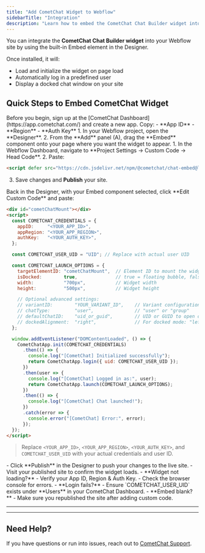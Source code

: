 ```yaml
---
title: "Add CometChat Widget to Webflow"
sidebarTitle: "Integration"
description: "Learn how to embed the CometChat Chat Builder widget into your Webflow website using the Embed component."
---
```



You can integrate the **CometChat Chat Builder widget** into your Webflow site by using the built-in Embed element in the Designer.

Once installed, it will:
- Load and initialize the widget on page load  
- Automatically log in a predefined user  
- Display a docked chat window on your site  

## Quick Steps to Embed CometChat Widget

<Steps>

  <Step title="Register on CometChat & Gather Your Keys">  
Before you begin, sign up at the [CometChat Dashboard](https://app.cometchat.com/) and create a new app. Copy:  
- **App ID**  
- **Region**  
- **Auth Key**  
</Step>

  <Step title="Open the Webflow Designer & Add an Embed">  
1. In your Webflow project, open the **Designer**.  
2. From the **Add** panel (A), drag the **Embed** component onto your page where you want the widget to appear.  
  </Step>

  <Step title="Include the Chat‑Embed Script in Project Settings">  
1. In the Webflow Dashboard, navigate to **Project Settings → Custom Code → Head Code**.  
2. Paste:  

   ```html
   <script defer src="https://cdn.jsdelivr.net/npm/@cometchat/chat-embed@latest/dist/main.js"></script>
   ```  
3. Save changes and **Publish** your site.  
  </Step>

  <Step title="Embed the Widget Container & Init Script">  
Back in the Designer, with your Embed component selected, click **Edit Custom Code** and paste:

   ```html lines highlight={4-6,9}
   <div id="cometChatMount"></div>
   <script>
     const COMETCHAT_CREDENTIALS = {
       appID:     "<YOUR_APP_ID>",
       appRegion: "<YOUR_APP_REGION>",
       authKey:   "<YOUR_AUTH_KEY>",
     };

     const COMETCHAT_USER_UID = "UID"; // Replace with actual user UID

     const COMETCHAT_LAUNCH_OPTIONS = {
       targetElementID: "cometChatMount",  // Element ID to mount the widget
       isDocked:        true,              // true = floating bubble, false = embedded
       width:           "700px",           // Widget width
       height:          "500px",           // Widget height

       // Optional advanced settings:
       // variantID:        "YOUR_VARIANT_ID",    // Variant configuration ID
       // chatType:         "user",               // "user" or "group"
       // defaultChatID:    "uid_or_guid",        // UID or GUID to open chat by default
       // dockedAlignment:  "right",              // For docked mode: "left" or "right"
     };

     window.addEventListener("DOMContentLoaded", () => {
       CometChatApp.init(COMETCHAT_CREDENTIALS)
         .then(() => {
           console.log("[CometChat] Initialized successfully");
           return CometChatApp.login({ uid: COMETCHAT_USER_UID });
         })
         .then(user => {
           console.log("[CometChat] Logged in as:", user);
           return CometChatApp.launch(COMETCHAT_LAUNCH_OPTIONS);
         })
         .then(() => {
           console.log("[CometChat] Chat launched!");
         })
         .catch(error => {
           console.error("[CometChat] Error:", error);
         });
     });
   </script>
   ```

> Replace `<YOUR_APP_ID>`, `<YOUR_APP_REGION>`, `<YOUR_AUTH_KEY>`, and `COMETCHAT_USER_UID` with your actual credentials and user ID.  
  </Step>

  <Step title="Publish & Test">  
- Click **Publish** in the Designer to push your changes to the live site.  
- Visit your published site to confirm the widget loads.  
</Step>

  <Step title="Troubleshooting">  
- **Widget not loading?**  
  - Verify your App ID, Region & Auth Key.  
  - Check the browser console for errors.  
- **Login fails?**  
  - Ensure `COMETCHAT_USER_UID` exists under **Users** in your CometChat Dashboard.  
- **Embed blank?**  
  - Make sure you republished the site after adding custom code.  
</Step>

</Steps>

---

<AdvancedJSAPIs />

---

## Need Help?

If you have questions or run into issues, reach out to [CometChat Support](https://www.cometchat.com/contact).
